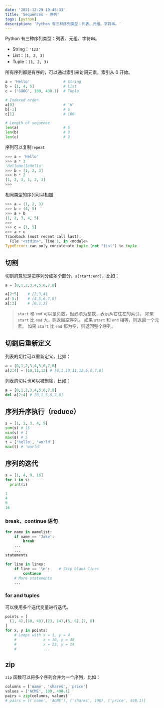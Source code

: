```yaml
---
date: '2021-12-29 19:45:33'
title: 'Sequences - 序列'
tags: [python]
description: 'Python 有三种序列类型：列表、元组、字符串。'
---
```


Python 有三种序列类型：列表、元组、字符串。

- String：`'123'`
- List：`[1, 2, 3]`
- Tuple：`(1, 2, 3)`

所有序列都是有序的，可以通过索引来访问元素，索引从 0 开始。

```python
a = 'Hello'               # String
b = [1, 4, 5]             # List
c = ('GOOG', 100, 490.1)  # Tuple

# Indexed order
a[0]                      # 'H'
b[-1]                     # 5
c[1]                      # 100

# Length of sequence
len(a)                    # 5
len(b)                    # 3
len(c)                    # 3
```

序列可以复制`repeat`

```python
>>> a = 'Hello'
>>> a * 3
'HelloHelloHello'
>>> b = [1, 2, 3]
>>> b * 2
[1, 2, 3, 1, 2, 3]
>>>
```

相同类型的序列可以相加

```python
>>> a = (1, 2, 3)
>>> b = (4, 5)
>>> a + b
(1, 2, 3, 4, 5)
>>>
>>> c = [1, 5]
>>> a + c
Traceback (most recent call last):
  File "<stdin>", line 1, in <module>
TypeError: can only concatenate tuple (not "list") to tuple
```

## 切割

切割的意思是把序列分成多个部分，`s[start:end]`，比如：

```python
a = [0,1,2,3,4,5,6,7,8]

a[2:5]    # [2,3,4]
a[-5:]    # [4,5,6,7,8]
a[:3]     # [0,1,2]
```

> `start` 和 `end` 可以是负数，但必须为整数，表示从右往左的索引。
> 如果 `start` 比 `end` 大，则返回空序列。
> 如果 `start` 和 `end` 相等，则返回一个元素。
> 如果 `start` 比 `end` 都为空，则返回整个序列。

## 切割后重新定义

列表的切片可以重新定义，比如：

```python
a = [0,1,2,3,4,5,6,7,8]
a[2:4] = [10,11,12] # [0,1,10,11,12,5,6,7,8]
```

列表的切片也可以被删除，比如：

```python
a = [0,1,2,3,4,5,6,7,8]
del a[2:4] # [0,1,5,6,7,8]
```

## 序列升序执行（reduce）

```python
s = [1, 2, 3, 4, 5]
sum(s) # 15
min(s) # 1
max(s) # 5
t = ['hello', 'world']
max(t) # 'world'
```

## 序列的迭代

```python
s = [1, 4, 9, 16]
for i in s:
  print(i)

1
4
9
16
```

### break、continue 语句

```python
for name in namelist:
    if name == 'Jake':
        break
    ...
    ...
statements

for line in lines:
    if line == '\n':    # Skip blank lines
        continue
    # More statements
    ...
```

### for and tuples

可以使用多个迭代变量进行迭代。

```python
points = [
  (1, 4),(10, 40),(23, 14),(5, 6),(7, 8)
]
for x, y in points:
    # Loops with x = 1, y = 4
    #            x = 10, y = 40
    #            x = 23, y = 14
    #            ...
```

## zip

`zip` 函数可以将多个序列合并为一个序列，比如：

```python
columns = ['name', 'shares', 'price']
values = ['ACME', 100, 490.1]
pairs = zip(columns, values)
# pairs = [('name', 'ACME'), ('shares', 100), ('price', 490.1)]
```
